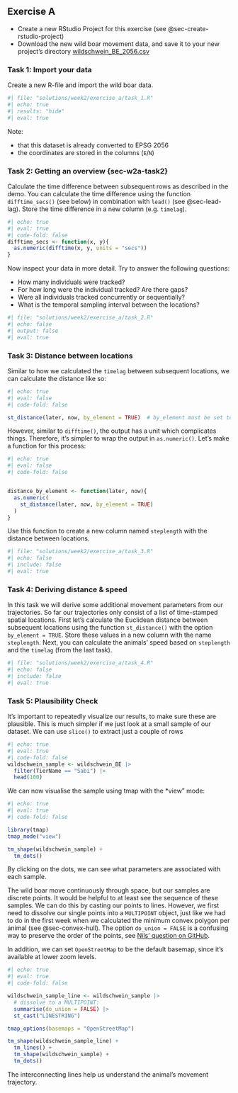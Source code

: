 ## Exercise A {#sec-week2-ex-a}


- Create a new RStudio Project for this exercise (see @sec-create-rstudio-project)
- Download the new wild boar movement data, and save it to your new project's directory [wildschwein_BE_2056.csv](https://moodle.zhaw.ch/mod/folder/view.php?id=1192125)



### Task 1: Import your data {#sec-w2a-task1}

Create a new R-file and import the wild boar data.

```r
#| file: "solutions/week2/exercise_a/task_1.R"
#| echo: true
#| results: "hide"
#| eval: true

```

Note: 

- that this dataset is already converted to EPSG 2056
- the coordinates are stored in the columns (`E`/`N`)

### Task 2: Getting an overview {sec-w2a-task2}

Calculate the time difference between subsequent rows as described in the demo. You can calculate the time difference using the function `difftime_secs()` (see below) in combination with `lead()` (see @sec-lead-lag). Store the time difference in a new column (e.g. `timelag`). 


```r
#| echo: true
#| eval: true
#| code-fold: false
difftime_secs <- function(x, y){
  as.numeric(difftime(x, y, units = "secs"))
}
```

Now inspect your data in more detail. Try to answer the following questions:

- How many individuals were tracked? 
- For how long were the individual tracked? Are there gaps?
- Were all individuals tracked concurrently or sequentially? 
- What is the temporal sampling interval between the locations?


```r
#| file: "solutions/week2/exercise_a/task_2.R"
#| echo: false
#| output: false
#| eval: true

```



### Task 3: Distance between locations


Similar to how we calculated the `timelag` between subsequent locations, we can calculate the distance like so:

```r
#| echo: true
#| eval: false
#| code-fold: false

st_distance(later, now, by_element = TRUE)  # by_element must be set to TRUE
```


However, similar to `difftime()`, the output has a unit which complicates things. Therefore, it's simpler to wrap the output in `as.numeric()`. Let's make a function for this process:

```r
#| echo: true
#| eval: false
#| code-fold: false


distance_by_element <- function(later, now){
  as.numeric(
    st_distance(later, now, by_element = TRUE)
  )
}
```


Use this function to create a new column named `steplength` with the distance between locations.

```r
#| file: "solutions/week2/exercise_a/task_3.R"
#| echo: false
#| include: false
#| eval: true

```

### Task 4: Deriving distance & speed {#sec-w2-task3}

In this task we will derive some additional movement parameters from our trajectories. So far our trajectories only consist of a list of time-stamped spatial locations. First let's calculate the Euclidean distance between subsequent locations using the function `st_distance()` with the option `by_element = TRUE`. Store these values in a new column with the name `steplength`.
Next, you can calculate the animals' speed based on `steplength` and the `timelag` (from the last task).



```r
#| file: "solutions/week2/exercise_a/task_4.R"
#| echo: false
#| include: false
#| eval: true

```


### Task 5: Plausibility Check 

It's important to repeatedly visualize our results, to make sure these are plausible. This is much simpler if we just look at a small sample of our dataset. We can use `slice()` to extract just a couple of rows

```r
#| echo: true
#| eval: true
#| code-fold: false
wildschwein_sample <- wildschwein_BE |>
  filter(TierName == "Sabi") |> 
  head(100)

```

We can now visualise the sample using tmap with the *view" mode:


:::{#fig-map-sample-1}

```r
#| echo: true
#| eval: true
#| code-fold: false

library(tmap)
tmap_mode("view")

tm_shape(wildschwein_sample) + 
  tm_dots()
```

By clicking on the dots, we can see what parameters are associated with each sample.

:::

The wild boar move continuously through space, but our samples are discrete points. It would be helpful to at least see the sequence of these samples. We can do this by casting our points to lines. However, we first need to dissolve our single points into a `MULTIPOINT` object, just like we had to do in the first week when we calculated the minimum convex polygon per animal (see @sec-convex-hull). The option `do_union = FALSE` is a confusing way to preserve the order of the points, see [Nils' question on GitHub](https://github.com/r-spatial/sf/issues/692).

In addition, we can set `OpenStreetMap` to be the default basemap, since it's available at lower zoom levels.

:::{#fig-map-sample-2}

```r
#| echo: true
#| eval: true
#| code-fold: false

wildschwein_sample_line <- wildschwein_sample |> 
  # dissolve to a MULTIPOINT:
  summarise(do_union = FALSE) |> 
  st_cast("LINESTRING")

tmap_options(basemaps = "OpenStreetMap")

tm_shape(wildschwein_sample_line) +
  tm_lines() +
  tm_shape(wildschwein_sample) + 
  tm_dots()

```

The interconnecting lines help us understand the animal's movement trajectory.

:::
